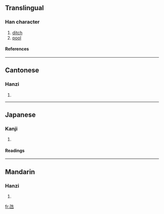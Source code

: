 ==Translingual==
===Han character===
{{Han char|rn=85|rad=水|as=01|sn=5|four=|canj=弓水 (NE), X弓水 (XNE)}}
# [[ditch]]
# [[pool]]
====References====
{{Han ref|kx=0603.051|dkj=17091|hdz=31546.060|uh=6C39|ud=27705}}

----
==Cantonese==
===Hanzi===
{{yue-hanzi|jyut=|y=tam5}}
# {{defn|Cantonese}}

----
==Japanese==
===Kanji===
{{ja-kanji|grade=|rs=水01}}
# {{defn|Japanese}} 
====Readings====
{{ja-readings|on=[[かん]] (kan)|kun=[[ためいけ]] (tameike)}}

----
==Mandarin==
===Hanzi===
{{cmn-hanzi|pin=[[dàng]] (dang4)|wg=tang<sup>4</sup>}}
# {{defn|Mandarin}}

[[fr:氹]]